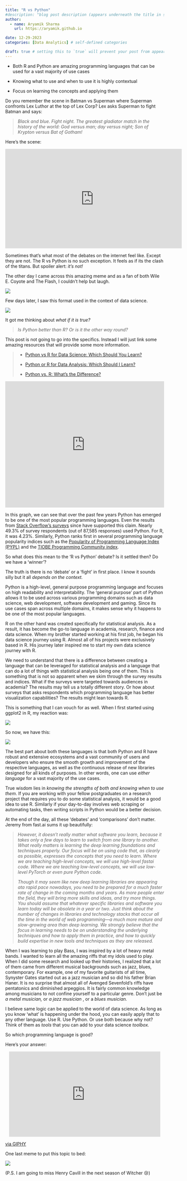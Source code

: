 ```yaml
---
title: "R vs Python"
#description: "blog post description (appears underneath the title in smaller text) which is included on the listing page"
author:
  - name: Aryamik Sharma
    url: https://aryamik.github.io

date: 12-29-2023
categories: [Data Analytics] # self-defined categories

draft: true # setting this to `true` will prevent your post from appearing on your listing page until you're ready!
---
```


::: {.callout-tip title="TL;DR"}
-   Both R and Python are amazing programming languages that can be used for a vast majority of use cases

-   Knowing what to use and when to use it is highly contextual

-   Focus on learning the concepts and applying them
:::

Do you remember the scene in Batman vs Superman where Superman confronts Lex Luthor at the top of Lex Corp? Lex asks Superman to fight Batman and says:

> *Black and blue. Fight night. The greatest gladiator match in the history of the world: God versus man; day versus night; Son of Krypton versus Bat of Gotham!*

Here's the scene:

```{=html}
<p align = 'center'><iframe width="560" height="315" src="https://www.youtube.com/embed/1DyD2jrWjFM?si=ap_D5Y-yvTsCNV2a" title="YouTube video player" frameborder="0" allow="accelerometer; autoplay; clipboard-write; encrypted-media; gyroscope; picture-in-picture; web-share" allowfullscreen></iframe></p>
```
Sometimes that's what most of the debates on the internet feel like. Except they are not. The R vs Python is no such exception. It feels as if its the clash of the titans. But spoiler alert: *it's not!*

The other day I came across this amazing meme and as a fan of both Wile E. Coyote and The Flash, I couldn't help but laugh.

![](images/Screenshot%20from%202023-12-20%2000-15-21.png){fig-align="center"}

Few days later, I saw this format used in the context of data science.

![](images/Screenshot%20from%202023-12-20%2000-10-34-01.png){fig-align="center"}

It got me thinking about *what if it is true?*

> *Is Python better than R? Or is it the other way round?*

This post is not going to go into the specifics. Instead I will just link some amazing resources that will provide some more information.

> -   [Python vs R for Data Science: Which Should You Learn?](https://www.datacamp.com/blog/python-vs-r-for-data-science-whats-the-difference)
>
> -   [Python or R for Data Analysis: Which Should I Learn?](https://www.coursera.org/articles/python-or-r-for-data-analysis)
>
> -   [Python vs. R: What's the Difference?](https://www.ibm.com/blog/python-vs-r/)

```{=html}
<iframe title="Popular Programming Languages" aria-label="Interactive line chart" id="datawrapper-chart-RASRM" src="https://datawrapper.dwcdn.net/RASRM/1/" scrolling="no" frameborder="0" style="width: 0; min-width: 100% !important; border: none;" height="400" data-external="1"></iframe><script type="text/javascript">!function(){"use strict";window.addEventListener("message",(function(a){if(void 0!==a.data["datawrapper-height"]){var e=document.querySelectorAll("iframe");for(var t in a.data["datawrapper-height"])for(var r=0;r<e.length;r++)if(e[r].contentWindow===a.source){var i=a.data["datawrapper-height"][t]+"px";e[r].style.height=i}}}))}();
</script>
```
In this graph, we can see that over the past few years Python has emerged to be one of the most popular programming languages. Even the results from [Stack Overflow's surveys](https://survey.stackoverflow.co/2023/#technology-most-popular-technologies) since have supported this claim. Nearly 49.3% of survey respondents (out of 87,585 responses) used Python. For R, it was 4.23%. Similarly, Python ranks first in several programming language popularity indices such as the [Popularity of Programming Language Index (PYPL)](https://pypl.github.io/PYPL.html) and the [TIOBE Programming Community index](https://www.tiobe.com/tiobe-index/).

So what does this mean to the 'R vs Python' debate? Is it settled then? Do we have a 'winner'?

The truth is there is no 'debate' or a 'fight' in first place. I know it sounds silly but it all *depends on the context.*

Python is a high-level, general purpose programming language and focuses on high readability and interpretability. The 'general purpose' part of Python allows it to be used across various programming domains such as data science, web development, software development and gaming. Since its use cases span across multiple domains, it makes sense why it happens to be one of the most popular languages.

R on the other hand was created specifically for statistical analysis. As a result, it has become the go-to language in academia, research, finance and data science. When my brother started working at his first job, he began his data science journey using R. Almost all of his projects were exclusively based in R. His journey later inspired me to start my own data science journey with R.

We need to understand that there is a difference between creating a language that can be leveraged for statistical analysis and a language that can do a lot of things with statistical analysis being one of them. This is something that is not so apparent when we skim through the survey results and indices. What if the surveys were targeted towards audiences in academia? The results may tell us a totally different story. Or how about surveys that asks respondents which programming language has better visualization capabilities? The results might lean towards R.

This is something that I can vouch for as well. When I first started using ggplot2 in R, my reaction was:

![](images/Screenshot%20from%202023-12-28%2022-41-11.png){fig-align="center"}

So now, we have this:

![](images/Screenshot%20from%202023-12-20%2009-44-03.png){fig-align="center"}

The best part about both these languages is that both Python and R have robust and extensive ecosystems and a vast community of users and developers who ensure the smooth growth and improvement of the respective languages, as well as the continuous release of new libraries designed for all kinds of purposes. In other words, one can use *either language* for a vast majority of the use cases.

True wisdom lies in *knowing the strengths of both and knowing when to use them*. If you are working with your fellow postgraduates on a research project that requires you to do some statistical analysis, it would be a good idea to use R. Similarly if your day-to-day involves web scraping or automating tasks, then writing scripts in Python would be a better decision.

At the end of the day, all these 'debates' and 'comparisons' don't matter. Jeremy from fast.ai sums it up beautifully:

> *However, it doesn't really matter what software you learn, because it takes only a few days to learn to switch from one library to another. What really matters is learning the deep learning foundations and techniques properly. Our focus will be on using code that, as clearly as possible, expresses the concepts that you need to learn. Where we are teaching high-level concepts, we will use high-level fastai code. Where we are teaching low-level concepts, we will use low-level PyTorch or even pure Python code.*
>
> *Though it may seem like new deep learning libraries are appearing ata rapid pace nowadays, you need to be prepared for a much faster rate of change in the coming months and years. As more people enter the field, they will bring more skills and ideas, and try more things. You should assume that whatever specific libraries and software you learn today will be obsolete in a year or two. Just think about the number of changes in libraries and technology stacks that occur all the time in the world of web programming---a much more mature and slow-growing area than deep learning. We strongly believe that the focus in learning needs to be on understanding the underlying techniques and how to apply them in practice, and how to quickly build expertise in new tools and techniques as they are released.*

When I was learning to play Bass, I was inspired by a lot of heavy metal bands. I wanted to learn all the amazing riffs that my idols used to play. When I did some research and looked up their histories, I realized that a lot of them came from different musical backgrounds such as jazz, blues, contemporary. For example, one of my favorite guitarists of all time, Synyster Gates started out as a jazz musician and so did his father Brian Haner. It is no surprise that almost all of Avenged Sevenfold's riffs have pentatonics and diminished arpeggios. It is fairly common knowledge among musicians to not confine yourself to a particular genre. Don't just be *a metal musician,* or *a jazz musician* , or a *blues musician.*

I believe same logic can be applied to the world of data science. As long as you know 'what' is happening under the hood, you can easily apply that to any other language. Use R. Use Python. Or use both because why not? Think of them as *tools* that you can add to your data science *toolbox.*

So which programming language is good?

Here's your answer:

```{=html}
<p align = 'center'><iframe src="https://giphy.com/embed/3o7aCRloybJlXpNjSU" width="480" height="270" frameBorder="0" class="giphy-embed" allowFullScreen></iframe><p><a href="https://giphy.com/gifs/3o7aCRloybJlXpNjSU">via GIPHY</a></p></p> 
```
One last meme to put this topic to bed:

![](images/Screenshot%20from%202023-12-20%2000-11-03.png){fig-align="center"}

(P.S. I am going to miss Henry Cavill in the next season of Witcher 😢)

